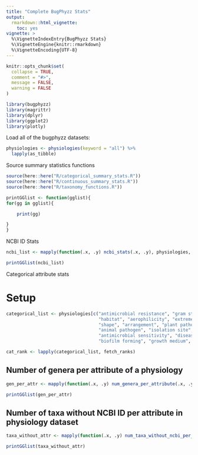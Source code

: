 ```yaml
---
title: "Complete BugPhyzz Stats"
output:
  rmarkdown::html_vignette:
    toc: yes
vignette: >
  %\VignetteIndexEntry{BugPhyzz Stats}
  %\VignetteEngine{knitr::rmarkdown}
  %\VignetteEncoding{UTF-8}
---
```


```r
knitr::opts_chunk$set(
  collapse = TRUE,
  comment = "#>",
  message = FALSE,
  warning = FALSE
)

```

```r
library(bugphyzz)
library(magrittr)
library(dplyr)
library(ggplot2)
library(plotly)
```

Load all of the bugphyzz datasets:

```r
physiologies <- physiologies(keyword = "all") %>% 
  lapply(as_tibble)
```

Source summary statistics functions

```r
source(here::here("R/categorical_summary_stats.R"))
source(here::here("R/continuous_summary_stats.R"))
source(here::here("R/taxonomy_functions.R"))
```
```r
printGGlist <- function(gglist){
for(gg in gglist){

    print(gg)

}
}
```

NCBI ID Stats

```r
ncbi_list <- mapply(function(.x, .y) ncbi_stats(.x, .y), physiologies, names(physiologies), SIMPLIFY = FALSE)
```
```r
printGGlist(ncbi_list)
```

Categorical attribute stats

# Setup

```r
categorical_list <- physiologies[c("antimicrobial resistance", "gram stain",
                                   "habitat", "aerophilicity", "extreme environment",
                                   "shape", "arrangement", "plant pathogenicity",
                                   "animal pathogen", "isolation site",
                                   "antimicrobial sensitivity", "disease association",
                                   "biofilm forming", "growth medium", "spore shape")]
```

```r
cat_rank <- lapply(categorical_list, fetch_ranks)
```

## Number of genera per attribute of a physiology

```r
gen_per_attr <- mapply(function(.x, .y) num_genera_per_attribute(.x, .y), cat_rank, names(cat_rank), SIMPLIFY = FALSE)
```
```r
printGGlist(gen_per_attr)
```

## Number of taxa without NCBI ID per attribute in physiology dataset

```r
taxa_without_attr <- mapply(function(.x, .y) num_taxa_without_ncbi_per_attribute(.x, .y), cat_rank, names(cat_rank), SIMPLIFY = FALSE)
```
```r
printGGlist(taxa_without_attr)
```



